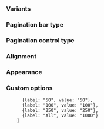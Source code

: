 
<Meta title="React Components/Pagination bar" component={IcPaginationBar} />

<Description markdown={readme} />

### Variants

<Canvas>
  <Story name="Variants">
      <IcPaginationBar totalItems="100"></IcPaginationBar>
      <IcPaginationBar totalItems="100" showItemsPerPageControl></IcPaginationBar>
      <IcPaginationBar totalItems="100" showGoToPageControl></IcPaginationBar>
  </Story>
</Canvas>

### Pagination bar type

<Canvas>
  <Story name="Pagination bar type">
      <IcPaginationBar totalItems="100" showItemsPerPageControl showGoToPageControl></IcPaginationBar>
      <IcPaginationBar totalItems="100" paginationType="data" showItemsPerPageControl showGoToPageControl></IcPaginationBar>
  </Story>
</Canvas>

### Pagination control type

<Canvas>
  <Story name="Pagination control type">
      <IcPaginationBar totalItems="100" showItemsPerPageControl showGoToPageControl></IcPaginationBar>
      <IcPaginationBar totalItems="100" paginationControl="complex" showItemsPerPageControl showGoToPageControl></IcPaginationBar>
  </Story>
</Canvas>

### Alignment

<Canvas>
  <Story name="Alignment">
      <IcPaginationBar totalItems="100" showItemsPerPageControl showGoToPageControl></IcPaginationBar>
      <IcPaginationBar totalItems="100" alignment="left" showItemsPerPageControl showGoToPageControl></IcPaginationBar>
      <IcPaginationBar totalItems="100" alignment="space-between" showItemsPerPageControl showGoToPageControl></IcPaginationBar>
  </Story>
</Canvas>

### Appearance

<Canvas>
  <Story name="Appearance">
      <IcPaginationBar totalItems="100" showItemsPerPageControl showGoToPageControl></IcPaginationBar>
      <div style={{backgroundColor: "var(--ic-architectural-black)"}}><IcPaginationBar totalItems="100" appearance="light" showItemsPerPageControl showGoToPageControl></IcPaginationBar></div>
      <IcPaginationBar totalItems="100" appearance="dark" showItemsPerPageControl showGoToPageControl></IcPaginationBar>
  </Story>
</Canvas>

### Custom options

          {label: "50", value: "50"},
          {label: "100", value: "100"},
          {label: "250", value: "250"},
          {label: "All", value: "1000"}
        ]

<Canvas>
  <Story name="Custom options">
      <IcPaginationBar totalItems="1000" itemsPerPageOptions={paginationBarOptions} showItemsPerPageControl showGoToPageControl></IcPaginationBar>
  </Story>
</Canvas>